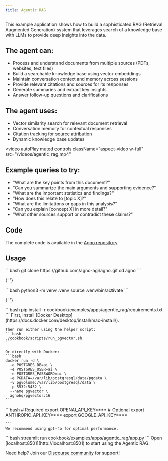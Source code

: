 ```yaml
---
title: Agentic RAG
---
```


This example application shows how to build a sophisticated RAG (Retrieval Augmented Generation) system that leverages search of a knowledge base with LLMs to provide deep insights into the data.

## The agent can:

- Process and understand documents from multiple sources (PDFs, websites, text files)
- Build a searchable knowledge base using vector embeddings
- Maintain conversation context and memory across sessions
- Provide relevant citations and sources for its responses
- Generate summaries and extract key insights
- Answer follow-up questions and clarifications

## The agent uses:

- Vector similarity search for relevant document retrieval
- Conversation memory for contextual responses
- Citation tracking for source attribution
- Dynamic knowledge base updates

<video
  autoPlay
  muted
  controls
  className="aspect-video w-full"
  src="/videos/agentic_rag.mp4"
></video>

## Example queries to try:

- "What are the key points from this document?"
- "Can you summarize the main arguments and supporting evidence?"
- "What are the important statistics and findings?"
- "How does this relate to [topic X]?"
- "What are the limitations or gaps in this analysis?"
- "Can you explain [concept X] in more detail?"
- "What other sources support or contradict these claims?"

## Code

The complete code is available in the [Agno repository](https://github.com/agno-agi/agno).

## Usage

<Steps>
  <Step title="Clone the repository">
    ```bash
    git clone https://github.com/agno-agi/agno.git
    cd agno
    ```
  </Step>

{' '}

<Step title="Create virtual environment">
  ```bash python3 -m venv .venv source .venv/bin/activate ```
</Step>

{' '}

<Step title="Install dependencies">
  ```bash pip install -r cookbook/examples/apps/agentic_rag/requirements.txt ```
</Step>

  <Step title="Run PgVector">
    First, install [Docker Desktop](https://docs.docker.com/desktop/install/mac-install/).

    Then run either using the helper script:
    ```bash
    ./cookbook/scripts/run_pgvector.sh
    ```

    Or directly with Docker:
    ```bash
    docker run -d \
      -e POSTGRES_DB=ai \
      -e POSTGRES_USER=ai \
      -e POSTGRES_PASSWORD=ai \
      -e PGDATA=/var/lib/postgresql/data/pgdata \
      -v pgvolume:/var/lib/postgresql/data \
      -p 5532:5432 \
      --name pgvector \
      agnohq/pgvector:16
    ```

  </Step>

  <Step title="Set up API keys">
    ```bash
    # Required
    export OPENAI_API_KEY=***
    # Optional
    export ANTHROPIC_API_KEY=***
    export GOOGLE_API_KEY=***

    ```
    We recommend using gpt-4o for optimal performance.

  </Step>

  <Step title="Launch the app">
    ```bash
    streamlit run cookbook/examples/apps/agentic_rag/app.py
    ```
    Open [localhost:8501](http://localhost:8501) to start using the Agentic RAG.
  </Step>
</Steps>

Need help? Join our [Discourse community](https://community.agno.com) for support!
